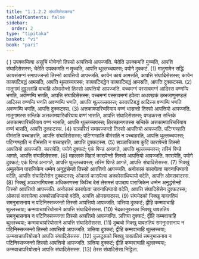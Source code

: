 ```yaml
---
title: "1.1.2.2 संघादिसेसकण्ड"
tableOfContents: false
sidebar:
  order: 2
type: "tipitaka"
basket: "vi"
book: "pari"
---
```



<DynamicBreadcrumb />

<Division number="161" book="pari">

<Paragraph number="338" book="pari">
( ) उपक्कमित्वा असुचिं मोचेन्तो तिस्सो आपत्तियो आपज्जति. चेतेति उपक्कमति मुच्चति, आपत्ति संघादिसेसस्स; चेतेति उपक्कमति न मुच्चति, आपत्ति थुल्लच्चयस्स; पयोगे दुक्कटं. (1)
</Paragraph>

<Paragraph number="339" book="pari">
मातुगामेन सद्धिं कायसंसग्गं समापज्जन्तो तिस्सो आपत्तियो आपज्जति. कायेन कायं आमसति, आपत्ति संघादिसेसस्स; कायेन कायपटिबद्धं आमसति, आपत्ति थुल्लच्चयस्स; कायपटिबद्धेन कायपटिबद्धं आमसति, आपत्ति दुक्कटस्स. (2)
</Paragraph>

<Paragraph number="340" book="pari">
मातुगामं दुट्ठुल्लाहि वाचाहि ओभासेन्तो तिस्सो आपत्तियो आपज्जति. वच्चमग्गं पस्सावमग्गं आदिस्स वण्णम्पि भणति, अवण्णम्पि भणति, आपत्ति संघादिसेसस्स; वच्चमग्गं पस्सावमग्गं ठपेत्वा अधक्खकं उब्भजाणुमण्डलं आदिस्स वण्णम्पि भणति अवण्णम्पि भणति, आपत्ति थुल्लच्चयस्स; कायपटिबद्धं आदिस्स वण्णम्पि भणति अवण्णम्पि भणति, आपत्ति दुक्कटस्स. (3)
</Paragraph>

<Paragraph number="341" book="pari">
अत्तकामपारिचरियाय वण्णं भासन्तो तिस्सो आपत्तियो आपज्जति. मातुगामस्स सन्तिके अत्तकामपारिचरियाय वण्णं भासति, आपत्ति संघादिसेसस्स; पण्डकस्स सन्तिके अत्तकामपारिचरियाय वण्णं भासति, आपत्ति थुल्लच्चयस्स; तिरच्छानगतस्स सन्तिके अत्तकामपारिचरियाय वण्णं भासति, आपत्ति दुक्कटस्स. (4)
</Paragraph>

<Paragraph number="342" book="pari">
सञ्चरित्तं समापज्जन्तो तिस्सो आपत्तियो आपज्जति. पटिग्गण्हाति वीमंसति पच्चाहरति, आपत्ति संघादिसेसस्स; पटिग्गण्हाति वीमंसति न पच्चाहरति, आपत्ति थुल्लच्चयस्स; पटिग्गण्हाति न वीमंसति न पच्चाहरति, आपत्ति दुक्कटस्स. (5)
</Paragraph>

<Paragraph number="343" book="pari">
सञ्ञाचिकाय कुटिं कारापेन्तो तिस्सो आपत्तियो आपज्जति. कारापेति, पयोगे दुक्कटं; एकं पिण्डं अनागते, आपत्ति थुल्लच्चयस्स; तस्मिं पिण्डे आगते, आपत्ति संघादिसेसस्स. (6)
</Paragraph>

<Paragraph number="344" book="pari">
महल्लकं विहारं कारापेन्तो तिस्सो आपत्तियो आपज्जति. कारापेति, पयोगे दुक्कटं; एकं पिण्डं अनागते, आपत्ति थुल्लच्चयस्स; तस्मिं पिण्डे आगते, आपत्ति संघादिसेसस्स. (7)
</Paragraph>

<Paragraph number="345" book="pari">
भिक्खुं अमूलकेन पाराजिकेन धम्मेन अनुद्धंसेन्तो तिस्सो आपत्तियो आपज्जति. अनोकासं कारापेत्वा चावनाधिप्पायो वदेति, आपत्ति संघादिसेसेन दुक्कटस्स; ओकासं कारापेत्वा अक्कोसाधिप्पायो वदेति, आपत्ति ओमसवादस्स. (8)
</Paragraph>

<Paragraph number="346" book="pari">
भिक्खुं अञ्ञभागियस्स अधिकरणस्स किञ्चि देसं लेसमत्तं उपादाय पाराजिकेन धम्मेन अनुद्धंसेन्तो तिस्सो आपत्तियो आपज्जति. अनोकासं कारापेत्वा चावनाधिप्पायो वदेति, आपत्ति संघादिसेसेन दुक्कटस्स; ओकासं कारापेत्वा अक्कोसाधिप्पायो वदेति, आपत्ति ओमसवादस्स. (9)
</Paragraph>

<Paragraph number="347" book="pari">
संघभेदको भिक्खु यावततियं समनुभासनाय न पटिनिस्सज्जन्तो तिस्सो आपत्तियो आपज्जति. ञत्तिया दुक्कटं; द्वीहि कम्मवाचाहि थुल्लच्चया; कम्मवाचापरियोसाने आपत्ति संघादिसेसस्स. (10)
</Paragraph>

<Paragraph number="348" book="pari">
भेदकानुवत्तका भिक्खू यावततियं समनुभासनाय न पटिनिस्सज्जन्ता तिस्सो आपत्तियो आपज्जन्ति. ञत्तिया दुक्कटं; द्वीहि कम्मवाचाहि थुल्लच्चया; कम्मवाचापरियोसाने आपत्ति संघादिसेसस्स. (11)
</Paragraph>

<Paragraph number="349" book="pari">
दुब्बचो भिक्खु यावततियं समनुभासनाय न पटिनिस्सज्जन्तो तिस्सो आपत्तियो आपज्जति. ञत्तिया दुक्कटं; द्वीहि कम्मवाचाहि थुल्लच्चया; कम्मवाचापरियोसाने आपत्ति संघादिसेसस्स. (12)
</Paragraph>

<Paragraph number="350" book="pari">
कुलदूसको भिक्खु यावततियं समनुभासनाय न पटिनिस्सज्जन्तो तिस्सो आपत्तियो आपज्जति. ञत्तिया दुक्कटं; द्वीहि कम्मवाचाहि थुल्लच्चया; कम्मवाचापरियोसाने आपत्ति संघादिसेसस्स. (13)

</Paragraph>
</Division>

<Paragraph number="351" type="center" book="pari">
तेरस संघादिसेसा निट्ठिता.
</Paragraph>
